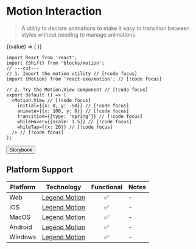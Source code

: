 
# Motion Interaction

> A utility to declare animations to make it easy to transition between styles without needing to manage animations.

<Shift>
  {(value) => (
    <Motion.View
      initial={{x: 0, y: -50}}
      animate={{x: value * 100, y: 0}}
      whileHover={{scale: value * 1.5}}
      transition={{type: 'spring'}}
      whileTap={{y: 20}}
      style={{
        width: 100,
        height: 100,
        borderRadius: 10,
        backgroundColor: '#666',
      }}
    />
  )}
</Shift>

```tsx twoslash
import React from 'react';
import {Shift} from 'blocks/motion';
// ---cut---
// 1. Import the motion utility // [!code focus]
import {Motion} from 'react-exo/motion'; // [!code focus]

// 2. Try the Motion.View component // [!code focus]
export default () => (
  <Motion.View // [!code focus]
    initial={{x: 0, y: -50}} // [!code focus]
    animate={{x: 100, y: 0}} // [!code focus]
    transition={{type: 'spring'}} // [!code focus]
    whileHover={{scale: 1.5}} // [!code focus]
    whileTap={{x: 20}} // [!code focus]
  /> // [!code focus]
);
```

<Button href="https://exo.fig.run/?path=/docs/utils-motion">Storybook</Button>

## Platform Support

| Platform | Technology | Functional | Notes |
| -------- | ---------- | :--------: | ----- |
| Web | [Legend Motion](https://legendapp.com/open-source/motion) | ✅ | - |
| iOS | [Legend Motion](https://legendapp.com/open-source/motion) | ✅ | - |
| MacOS | [Legend Motion](https://legendapp.com/open-source/motion) | ✅ | - |
| Android | [Legend Motion](https://legendapp.com/open-source/motion) | ✅ | - |
| Windows | [Legend Motion](https://legendapp.com/open-source/motion) | ✅ | - |
